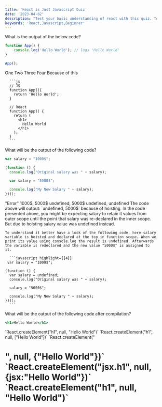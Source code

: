 ```yaml
---
title: 'React is Just Javascript Quiz'
date: '2023-04-02'
description: "Test your basic understanding of react with this quiz. Topics include: JSX, Hooks, Rendering, API Design."
keywords: 'React,Javascript,Beginner'
---
```


<Card>
<QuestionSet>
  <Question>
  What is the output of the below code?

  ```javascript
  function App() {
      console.log('Hello World'); // logs 'Hello World'
  }

  App();
  ```

  </Question>
  <Choises>
    <Choise>
      One
    </Choise>
    <Choise >
      Two
    </Choise>
    <Choise>
      Three
    </Choise>
    <Choise isAnswer={true}>
      Four
    </Choise>
  </Choises>
  <Answer>
    Because of this

      ```js
      // JS
      function App(){
        return 'Hello World';
      }

      // React
      function App() {
        return (
          <h1>
            Hello World
          </h1>
        );
      }
      ```
  </Answer>
</QuestionSet>
<QuestionSet>
  <Question>
  What will be the output of the following code?

  ```javascript noline
  var salary = "1000$";

  (function () {
    console.log("Original salary was " + salary);

    var salary = "5000$";

    console.log("My New Salary " + salary);
  })();
  ```

  </Question>
  <Choises>
    <Choise>
      "Error"
    </Choise>
    <Choise >
      1000$, 5000$
    </Choise>
    <Choise isAnswer>
      undefined, 5000$
    </Choise>
    <Choise>
      undefined, undefined
    </Choise>
  </Choises>
  <Answer>
    The code above will output: `undefined, 5000$` because of hoisting. In the code presented above, you might be expecting salary to retain it values from outer scope until the point that salary was re-declared in the inner scope. But due to hoisting salary value was undefined instead. 
    
    To understand it better have a look of the following code, here salary variable is hoisted and declared at the top in function scope. When we print its value using console.log the result is undefined. Afterwards the variable is redeclared and the new value "5000$" is assigned to it.

      ```javascript highlight={[4]}
     var salary = "1000$";

    (function () {
      var salary = undefined;
      console.log("Original salary was " + salary);

      salary = "5000$";

      console.log("My New Salary " + salary);
    })();
      ```
  </Answer>
</QuestionSet>
<QuestionSet>
  <Question>
  What will be the output of the following code after compilation?

  ```jsx noline
  <h1>Hello World</h1>
  ```

  </Question>
  <Choises>
    <Choise isAnswer>
     `React.createElement("h1", null, "Hello World")`
    </Choise>
    <Choise >
     `React.createElement("h1", null, ["Hello World"])`
    </Choise>
    <Choise>
     `React.createElement("<h1/>", null, {"Hello World"})`
    </Choise>
    <Choise>
     `React.createElement("jsx.h1", null, {jsx:"Hello World"})`
    </Choise>
  </Choises>
  <Answer>
    `React.createElement("h1", null, "Hello World")`
  </Answer>
</QuestionSet>
</Card>
